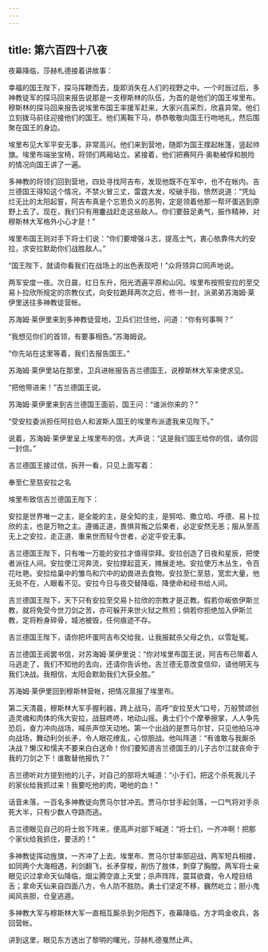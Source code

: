 ```yaml
---
---
---
```

title: 第六百四十八夜
---






夜幕降临，莎赫札德接着讲故事：





幸福的国王陛下，探马挥鞭而去，旋即消失在人们的视野之中。一个时辰过后，多神教徒军的探马回来报告说那是一支穆斯林的队伍，为首的是他们的国王埃里布。穆斯林的探马回来报告说埃里布国王率援军赶来，大家兴高采烈，欣喜异常。他们立刻拨马前往迎接他们的国王。他们离鞍下马，恭恭敬敬向国王行吻地礼，然后围聚在国王的身边。

埃里布见大军平安无事，非常高兴。他们来到营地，随即为国王撑起帐篷，竖起帅旗。埃里布端坐宝椅，将领们两厢站立。紧接着，他们把赛阿丹·奥勒被俘和脱险的情况向国王讲了一遍。

多神教的将领们回到营地，四处寻找阿吉布，发现他既不在军中，也不在帐内。吉兰德国王得知这个情况，不禁火冒三丈，雷霆大发，咬破手指，愤然说道：“凭灿烂无比的太阳起誓，阿吉布真是个忘恩负义的恶狗，定是领着他那一帮坏蛋逃到原野上去了。现在，我们只有用鏖战赶走这些敌人。你们要鼓足勇气，振作精神，对穆斯林大军格外小心才是！”

埃里布国王则对手下将士们说：“你们要增强斗志，提高士气，衷心依靠伟大的安拉，求安拉默助你们战胜敌人。”

“国王陛下，就请你看我们在战场上的出色表现吧！”众将领异口同声地说。

两军安度一夜。次日晨，红日东升，阳光洒遍平原和山冈。埃里布按照安拉的至交易卜拉欣所规定的宗教仪式，向安拉跪拜两次之后，修书一封，派弟弟苏海姆·莱伊里送往多神教徒营帐。

苏海姆·莱伊里来到多神教徒营地，卫兵们拦住他，问道：“你有何事啊？”

“我想见你们的首领，有要事相告。”苏海姆说。

“你先站在这里等着，我们去报告国王。”

苏海姆·莱伊里站在那里，卫兵进帐报告吉兰德国王，说穆斯林大军来使求见。

“把他带进来！”吉兰德国王说。

苏海姆·莱伊里来到吉兰德国王面前，国王问：“谁派你来的？”

“受安拉委派担任阿拉伯人和波斯人国王的埃里布派遣我来见陛下。”

说着，苏海姆·莱伊里呈上埃里布的信，大声说：“这是我们国王给你的信，请你回一封信。”

吉兰德国王接过信，拆开一看，只见上面写着：


奉至仁至慈安拉之名

埃里布致信吉兰德国王陛下：

安拉是世界唯一之主，是全能的主，是全知的主，是努哈、撒立哈、呼德、易卜拉欣的主，也是万物之主。遵循正道，畏惧背叛之后果者，必定安然无恙；服从至高无上之安拉，走正道、重来世而轻今世者，必定平安无事。

吉兰德国王陛下，只有唯一万能的安拉才值得崇拜。安拉创造了日夜和星辰，把使者派往人间。安拉使江河奔流，安拉撑起蓝天，摊展走地。安拉使万木丛生，令百花吐艳。安拉给巢中的雏鸟和穴中的幼兽进去食物。安拉至仁至慈，宽宏大量，他无处不在，人眼看不见。安拉今日与夜交替降临，降使命和经书给人间。

吉兰德国王陛下，天下只有安拉至交易卜拉欣的宗教才是正教。假若你皈依伊斯兰教，就将免受今世刀剑之苦，亦可躲开来世火狱之熬煎；倘若你拒绝加入伊斯兰教，定将粉身碎骨，城池被毁，任何痕迹不存。

吉兰德国王陛下，请你把坏蛋阿吉布交给我，让我报弑杀父母之仇，以雪耻冤。



吉兰德国王阅罢书信，对苏海姆·莱伊里说：“你对埃里布国王说，阿吉布已带着人马逃走了，我们不知他的去向，还请你告诉他，吉兰德无意改变信仰，请他明天与我们决战。我相信，太阳会默助我们大获全胜。”

苏海姆·莱伊里回到穆斯林营帐，把情况禀报了埃里布。

第二天清晨，穆斯林大军手握利器，跨上战马，高呼“安拉至大”口号，万般赞颂创造灵魂和肉体的伟大安拉，战鼓咚咚，地动山摇。勇士们个个摩拳擦掌，人人争先恐后，奋力冲向战场，喊杀声惊天动地。第一个出战的是贾马尔甘，只见他拍马冲向战场，舞动利剑长矛，令人眼花缭乱，心惊胆战。他叫阵道：“有谁敢与我厮杀决战？懒汉和懦夫不要来白白送命！你们要知道吉兰德国王的儿子古尔江就丧命于我的刀剑之下！谁敢替他报仇？”

吉兰德听对方提到他的儿子，对自己的部将大喊道：“小于们，把这个杀死我儿子的家伙给我抓过来！我要吃他的肉，喝他的血！”

话音未落，一百名多神教徒向贾马尔甘冲去。贾马尔甘手起剑落，一口气将对手杀死大半，只有少数人夺路而逃。

吉兰德眼见自己的将士败下阵来，便高声对部下喊道：“将士们，一齐冲啊！把那个家伙给我抓住，要活的！”

多神教徒挥动旌旗，一齐冲了上去。埃里布、贾马尔甘率部迎战，两军短兵相接，如同两个大海相遇，利剑翻飞，长矛穿梭，削伤了肢体，刺穿了胸膛。两军将士亲眼见识过拿命天仙降临，烟尘腾空直上天堂；杀声阵阵，震耳欲聋，令人瞠目结舌；拿命天仙来自四面八方，令人防不胜防。勇士们坚定不移，巍然屹立；胆小鬼闻风丧胆，仓皇逃遁。

多神教大军与穆斯林大军一直相互厮杀到夕阳西下，夜幕降临，方才鸣金收兵，各回营帐。





讲到这里，眼见东方透出了黎明的曙光，莎赫札德戛然止声。